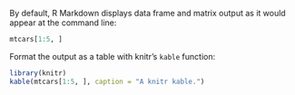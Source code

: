 By default, R Markdown displays data frame and matrix output as it would appear at the command line:

```r
mtcars[1:5, ]
```

Format the output as a table with knitr's `kable` function:

```r
library(knitr)
kable(mtcars[1:5, ], caption = "A knitr kable.")
```
